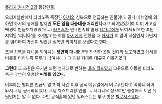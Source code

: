 [[쥬라기 원시전 2]]의 등장인물.

오리지날판에서 티라노족 족장인 [[아서]]의 심복으로 언급되는 인물이다. 공식 메뉴얼에 의하면 아서의 총애를 받지만 '''모든 일을 대충대충 처리한다'''라고 되어있었기에 이미 사고칠 배경이 만들어져있었다(...) [[라투스]]가 원시인족의 밀정 [[탕가르]]에게 낚여서 비옥한 초원 지역인 '리니아'를 소개받고는 이를 [[아서]]에게 전했을 때 [[아서]]가 이 말이 사실인지 아닌지를 염려하여 자신이 믿었던 심복인 와야치를 보냈다고 한다.

초원 지역을 다녀온 와야치는 '''당연히 대~충''' 분명 안전한 곳일 것이라 보고하였고 아서를 비롯한 티라노족 모두가 낚여서(...) 그 초원 지대로 대규모 이동하였다.

'''그런데''' 그 초원은 우기만 되면 늪지대로 변하는 [[데스 월드]]였고 그곳으로 이동한 티라노족은 당연히 '''엄청난 피해를 입었다.'''

이후에는 별다른 언급도 없고 이 사건 이후 공식 메뉴얼에서 버로우탄다고 떡하니 적어놔서 그냥 공기화되었다. 그냥 엑스트라형 인물..... 시나리오 상으로만 등장해서 어떤 유닛인지는 알 수 없다. 다만 공식홈에 있던 일러스트는 투구 벗은 [[벨로시스]]였다.
